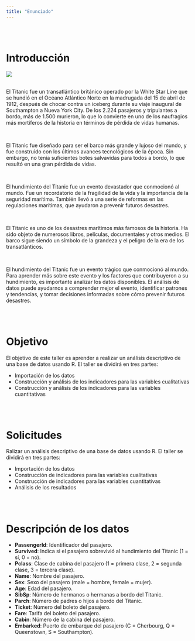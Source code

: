 ```yaml
---
title: "Enunciado"
---
```


</br></br>

# **Introducción**

![](img/titanic.png)
</br></br>

El Titanic fue un transatlántico británico operado por la White Star Line que se hundió en el Océano Atlántico Norte en la madrugada del 15 de abril de 1912, después de chocar contra un iceberg durante su viaje inaugural de Southampton a Nueva York City. De los 2.224 pasajeros y tripulantes a bordo, más de 1.500 murieron, lo que lo convierte en uno de los naufragios más mortíferos de la historia en términos de pérdida de vidas humanas.

</br>

El Titanic fue diseñado para ser el barco más grande y lujoso del mundo, y fue construido con los últimos avances tecnológicos de la época. Sin embargo, no tenía suficientes botes salvavidas para todos a bordo, lo que resultó en una gran pérdida de vidas.

</br>

El hundimiento del Titanic fue un evento devastador que conmocionó al mundo. Fue un recordatorio de la fragilidad de la vida y la importancia de la seguridad marítima. También llevó a una serie de reformas en las regulaciones marítimas, que ayudaron a prevenir futuros desastres.

</br>

El Titanic es uno de los desastres marítimos más famosos de la historia. Ha sido objeto de numerosos libros, películas, documentales y otros medios. El barco sigue siendo un símbolo de la grandeza y el peligro de la era de los transatlánticos.

</br>

El hundimiento del Titanic fue un evento trágico que conmocionó al mundo. Para aprender más sobre este evento y los factores que contribuyeron a su hundimiento, es importante analizar los datos disponibles. El análisis de datos puede ayudarnos a comprender mejor el evento, identificar patrones y tendencias, y tomar decisiones informadas sobre cómo prevenir futuros desastres.

</br></br>

# **Objetivo**


El objetivo de este taller es aprender a realizar un análisis descriptivo de una base de datos usando R. El taller se dividirá en tres partes:

* Importación de los datos
* Construcción y análisis de los indicadores para las variables cualitativas
* Construcción y análisis de los indicadores para las variables cuantitativas

</br></br>

# **Solicitudes**

Ralizar un análisis descriptivo de una base de datos usando R. El taller se dividirá en tres partes:

* Importación de los datos
* Construcción de indicadores para las variables cualitativas
* Construcción de indicadores para las variables cuantitativas
* Análisis de los resultados

</br></br>

# **Descripción de los datos**

* **PassengerId**: Identificador del pasajero.
* **Survived**: Indica si el pasajero sobrevivió al hundimiento del Titanic (1 = sí, 0 = no).
* **Pclass**: Clase de cabina del pasajero (1 = primera clase, 2 = segunda clase, 3 = tercera clase).
* **Name**: Nombre del pasajero.
* **Sex**: Sexo del pasajero (male = hombre, female = mujer).
* **Age**: Edad del pasajero.
* **SibSp**: Número de hermanos o hermanas a bordo del Titanic.
* **Parch**: Número de padres o hijos a bordo del Titanic.
* **Ticket**: Número del boleto del pasajero.
* **Fare**: Tarifa del boleto del pasajero.
* **Cabin**: Número de la cabina del pasajero.
* **Embarked**: Puerto de embarque del pasajero (C = Cherbourg, Q = Queenstown, S = Southampton).

</br></br>


</br></br>
